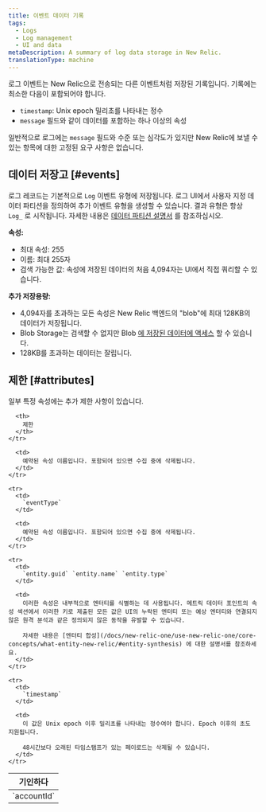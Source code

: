 ```yaml
---
title: 이벤트 데이터 기록
tags:
  - Logs
  - Log management
  - UI and data
metaDescription: A summary of log data storage in New Relic.
translationType: machine
---
```


로그 이벤트는 New Relic으로 전송되는 다른 이벤트처럼 저장된 기록입니다. 기록에는 최소한 다음이 포함되어야 합니다.

* `timestamp`: Unix epoch 밀리초를 나타내는 정수
* `message` 필드와 같이 데이터를 포함하는 하나 이상의 속성

일반적으로 로그에는 `message` 필드와 수준 또는 심각도가 있지만 New Relic에 보낼 수 있는 항목에 대한 고정된 요구 사항은 없습니다.

## 데이터 저장고 [#events]

로그 레코드는 기본적으로 `Log` 이벤트 유형에 저장됩니다. 로그 UI에서 사용자 지정 데이터 파티션을 정의하여 추가 이벤트 유형을 생성할 수 있습니다. 결과 유형은 항상 `Log_` 로 시작됩니다. 자세한 내용은 [데이터 파티션 설명서](/docs/logs/ui-data/data-partitions/) 를 참조하십시오.

**속성:**

* 최대 속성: 255
* 이름: 최대 255자
* 검색 가능한 값: 속성에 저장된 데이터의 처음 4,094자는 UI에서 직접 쿼리할 수 있습니다.

**추가 저장용량:**

* 4,094자를 초과하는 모든 속성은 New Relic 백엔드의 "blob"에 최대 128KB의 데이터가 저장됩니다.
* Blob Storage는 검색할 수 없지만 Blob [에 저장된 데이터에 액세스](/docs/logs/ui-data/long-logs-blobs) 할 수 있습니다.
* 128KB를 초과하는 데이터는 잘립니다.

## 제한 [#attributes]

일부 특정 속성에는 추가 제한 사항이 있습니다.

<table>
  <thead>
    <tr>
      <th style={{ width: "150px" }}>
        기인하다
      </th>

      <th>
        제한
      </th>
    </tr>
  </thead>

  <tbody>
    <tr>
      <td>
        `accountId`
      </td>

      <td>
        예약된 속성 이름입니다. 포함되어 있으면 수집 중에 삭제됩니다.
      </td>
    </tr>

    <tr>
      <td>
        `eventType`
      </td>

      <td>
        예약된 속성 이름입니다. 포함되어 있으면 수집 중에 삭제됩니다.
      </td>
    </tr>

    <tr>
      <td>
        `entity.guid` `entity.name` `entity.type`
      </td>

      <td>
        이러한 속성은 내부적으로 엔터티를 식별하는 데 사용됩니다. 메트릭 데이터 포인트의 속성 섹션에서 이러한 키로 제출된 모든 값은 UI의 누락된 엔터티 또는 예상 엔터티와 연결되지 않은 원격 분석과 같은 정의되지 않은 동작을 유발할 수 있습니다.

        자세한 내용은 [엔터티 합성](/docs/new-relic-one/use-new-relic-one/core-concepts/what-entity-new-relic/#entity-synthesis) 에 대한 설명서를 참조하세요.
      </td>
    </tr>

    <tr>
      <td>
        `timestamp`
      </td>

      <td>
        이 값은 Unix epoch 이후 밀리초를 나타내는 정수여야 합니다. Epoch 이후의 초도 지원됩니다.

        48시간보다 오래된 타임스탬프가 있는 페이로드는 삭제될 수 있습니다.
      </td>
    </tr>
  </tbody>
</table>